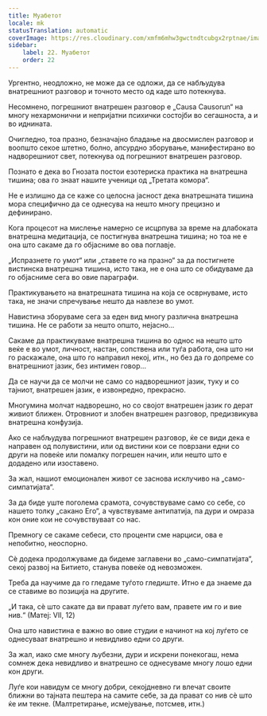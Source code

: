 ```yaml
---
title: Муабетот
locale: mk
statusTranslation: automatic
coverImage: https://res.cloudinary.com/xmfm6mhw3gwctndtcubgx2rptnae/image/upload/v1740468922/small_cover_tratado_de_psicologia_revolucionaria_a4c0dca4e0.webp
sidebar:
    label: 22. Муабетот
    order: 22
---
```

Ургентно, неодложно, не може да се одложи, да се набљудува внатрешниот разговор и точното место од каде што потекнува.

Несомнено, погрешниот внатрешен разговор е „Causa Causorun“ на многу нехармонични и непријатни психички состојби во сегашноста, а и во иднината.

Очигледно, тоа празно, безначајно бладање на двосмислен разговор и воопшто секое штетно, болно, апсурдно зборување, манифестирано во надворешниот свет, потекнува од погрешниот внатрешен разговор.

Познато е дека во Гнозата постои езотериска практика на внатрешна тишина; ова го знаат нашите ученици од „Третата комора“.

Не е излишно да се каже со целосна јасност дека внатрешната тишина мора специфично да се однесува на нешто многу прецизно и дефинирано.

Кога процесот на мислење намерно се исцрпува за време на длабоката внатрешна медитација, се постигнува внатрешна тишина; но тоа не е она што сакаме да го објасниме во ова поглавје.

„Испразнете го умот“ или „ставете го на празно“ за да постигнете вистинска внатрешна тишина, исто така, не е она што се обидуваме да го објасниме сега во овие параграфи.

Практикувањето на внатрешната тишина на која се осврнуваме, исто така, не значи спречување нешто да навлезе во умот.

Навистина зборуваме сега за еден вид многу различна внатрешна тишина. Не се работи за нешто општо, нејасно...

Сакаме да практикуваме внатрешна тишина во однос на нешто што веќе е во умот, личност, настан, сопствена или туѓа работа, она што ни го раскажале, она што го направил некој, итн., но без да го допреме со внатрешниот јазик, без интимен говор...

Да се научи да се молчи не само со надворешниот јазик, туку и со тајниот, внатрешен јазик, е извонредно, прекрасно.

Многумина молчат надворешно, но со својот внатрешен јазик го дерат живиот ближен. Отровниот и злобен внатрешен разговор, предизвикува внатрешна конфузија.

Ако се набљудува погрешниот внатрешен разговор, ќе се види дека е направен од полувистини, или од вистини кои се поврзани едни со други на повеќе или помалку погрешен начин, или нешто што е додадено или изоставено.

За жал, нашиот емоционален живот се заснова исклучиво на „само-симпатијата“.

За да биде уште поголема срамота, сочувствуваме само со себе, со нашето толку „сакано Его“, а чувствуваме антипатија, па дури и омраза кон оние кои не сочувствуваат со нас.

Премногу се сакаме себеси, сто проценти сме нарциси, ова е непобитно, неоспорно.

Сѐ додека продолжуваме да бидеме заглавени во „само-симпатијата“, секој развој на Битието, станува повеќе од невозможен.

Треба да научиме да го гледаме туѓото гледиште. Итно е да знаеме да се ставиме во позиција на другите.

„И така, сѐ што сакате да ви прават луѓето вам, правете им го и вие нив.“ (Матеј: VII, 12)

Она што навистина е важно во овие студии е начинот на кој луѓето се однесуваат внатрешно и невидливо едни со други.

За жал, иако сме многу љубезни, дури и искрени понекогаш, нема сомнеж дека невидливо и внатрешно се однесуваме многу лошо едни кон други.

Луѓе кои навидум се многу добри, секојдневно ги влечат своите ближни во тајната пештера на самите себе, за да прават со нив сѐ што ќе им текне. (Малтретирање, исмејување, потсмев, итн.)

